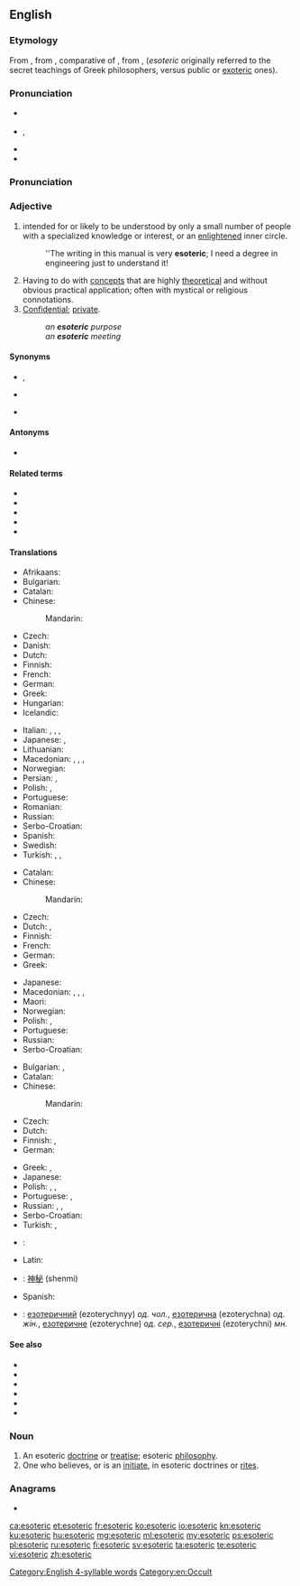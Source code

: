 ==English==
{{was wotd|2009|May|22}}

===Etymology===
From {{etyl|grc|en}} {{m|grc|ἐσωτερικός||belonging to an inner circle}}, from {{m|grc|ἐσωτέρω||further inside}}, comparative of {{m|grc|ἔσω||within}}, from {{m|grc|ἐς}}, {{m|grc|εἰς||into}} (''esoteric'' originally referred to the secret teachings of Greek philosophers, versus public or [[exoteric]] ones).

===Pronunciation===
* {{a|UK}} {{IPA|/ˌɛs.əʊˈtɛɹ.ɪk/|lang=en}}
* {{a|US}} {{IPA|/ˌɛs.əˈtɛɹ.ɪk/|/ˌɛs.oʊˈtɛɹ.ɪk/|lang=en}}, {{enPR|ěsətěr'ĭk|ěsōtěr'ĭk}}
* {{audio|en-us-esoteric.ogg|Audio (US)|lang=en}}
* {{rhymes|ɛrɪk|lang=en}}
===Pronunciation===
{{rfap|lang=en}}
{{rfp|lang=en}}
[[Category:English 4-syllable words]]

===Adjective===
{{en-adj}}

# intended for or likely to be understood by only a small number of people with a specialized knowledge or interest, or an [[enlightened]] inner circle.
#: ''The writing in this manual is very '''esoteric'''; I need a degree in engineering just to understand it!
# Having to do with [[concept]]s that are highly [[theoretical]] and without obvious practical application; often with mystical or religious connotations.
# [[confidential|Confidential]]; [[private]].
#: ''an '''esoteric''' purpose''
#: ''an '''esoteric''' meeting''

====Synonyms====
* {{sense|understood only by a chosen few or an enlightened inner circle}} {{l|en|arcane}}, {{l|en|recondite}}
* {{sense|highly theoretical; not practical}} {{l|en|cerebral}}
* {{sense|confidential; private}} {{l|en|secretive}}

====Antonyms====
* {{l|en|exoteric}}

====Related terms====
* {{l|en|esoterica}}
* {{l|en|esoterically}}
* {{l|en|esotericism}}
* {{l|en|esotericist}}
* {{l|en|esoterism}}

====Translations====
{{trans-top|Understood only by a chosen few or an [[enlightened]] inner circle.}}
* Afrikaans: {{t|af|geheimsinnig}}
* Bulgarian: {{t+|bg|езотеричен|sc=Cyrl}}
* Catalan: {{t|ca|esotèric}}
* Chinese:
*: Mandarin: {{t|cmn|深晦|tr=shēnhuì|sc=Hani}}
* Czech: {{t+|cs|esoterický}}
* Danish: {{t|da|esoterisk}}
* Dutch: {{t+|nl|esoterisch}}
* Finnish: {{t+|fi|esoteerinen}}
* French: {{t+|fr|ésotérique}}
* German: {{t+|de|esoterisch}}
* Greek: {{t+|el|εσωτερικός}}
* Hungarian: {{t|hu|ezoterikus}}
* Icelandic: {{t|is|heimullegur|m}}
{{trans-mid}}
* Italian: {{t+|it|esoterico|m}}, {{t+|it|esoterica|f}}, {{t+|it|esoterici|m-p}}, {{t+|it|esoteriche|f-p}}
* Japanese: {{t|ja|秘儀の|tr=[[ひぎの]], higi no}}, {{t|ja|奥義の|tr=[[おうぎの]], ōgi no}}
* Lithuanian: {{t|lt|ezoterinis|m}}
* Macedonian: {{t|mk|езотеричен|m|tr=ezotéričen}}, {{t|mk|езотерична|f|tr=ezotérična}}, {{t|mk|езотерично|n|tr=ezotérično}}, {{t|mk|езотерични|p|tr=ezotérični}}
* Norwegian: {{t+|no|esoterisk}}
* Persian: {{t|fa|خواص‌فهم|tr=xavâs-fahm|sc=fa-Arab}}, {{t+|fa|غامض|tr=ğâmez|sc=fa-Arab}}
* Polish: {{t+|pl|ezoteryczny|m}}, {{t+|pl|tajemny|m}}
* Portuguese: {{t+|pt|esotérico}}
* Romanian: {{t+|ro|ezoteric}}
* Russian: {{t+|ru|эзотери́ческий}}
* Serbo-Croatian: {{t+|sh|ezotèričan}}
* Spanish: {{t+|es|esotérico|m}}
* Swedish: {{t+|sv|esoterisk}}
* Turkish: {{t+|tr|ezoterik}}, {{t+|tr|içrek}}, {{t+|tr|batıni|alt=bâtınî}} {{qualifier|archaic}}
{{trans-bottom}}

{{trans-top|having to do with concepts that are highly theoretical}}
* Catalan: {{t|ca|esotèric}}
* Chinese:
*: Mandarin: {{t-needed|cmn}}
* Czech: {{t+|cs|akademický}}
* Dutch: {{t+|nl|cerebraal}}, {{t+|nl|esoterisch}}
* Finnish: {{t+|fi|esoteerinen}}
* French: {{t+|fr|cérébral}}
* German: {{t+|de|esoterisch}}
* Greek: {{t+|el|απόκρυφος}}
{{trans-mid}}
* Japanese: {{t+|ja|深遠|tr=[[しんえん]], shin'en}}
* Macedonian: {{t|mk|езотеричен|m|tr=ezotéričen}}, {{t|mk|езотерична|f|tr=ezotérična}}, {{t|mk|езотерично|n|tr=ezotérično}}, {{t|mk|езотерични|p|tr=ezotérični}}
* Maori: {{t|mi|puri}}
* Norwegian: {{t+|no|esoterisk}}
* Polish: {{t+|pl|zawiły|m}}, {{t+|pl|niezrozumiały|m}}
* Portuguese: {{t+|pt|esotérico}}
* Russian: {{t+|ru|эзотери́ческий}}
* Serbo-Croatian: {{t+|sh|ezotèričan}}
{{trans-bottom}}

{{trans-top|confidential; private}}
* Bulgarian: {{t+|bg|таен|sc=Cyrl}}, {{t+|bg|поверителен|sc=Cyrl}}
* Catalan: {{t|ca|esotèric}}
* Chinese:
*: Mandarin: {{t-needed|cmn}}
* Czech: {{t+|cs|tajný}}
* Dutch: {{t+|nl|exclusief}}
* Finnish: {{t|fi|luottamuksellinen}}, {{t+|fi|yksityinen}}
* German: {{t+|de|geheim}}
{{trans-mid}}
* Greek: {{t+|el|εσωτερικός}}, {{t+|el|μυστικός|m}}
* Japanese: {{t|ja|秘密の|tr=[[ひみつの]], himitsu no}}
* Polish: {{t+|pl|ezoteryczny|m}}, {{t+|pl|tajny|m}}, {{t+|pl|skryty|m}}
* Portuguese: {{t|pt|confidencial}}, {{t+|pt|secreto}}
* Russian: {{t+|ru|эзотери́ческий}}, {{t+|ru|та́йный}}, {{t+|ru|скры́тый}}
* Serbo-Croatian: {{t+|sh|ezotèričan}}
* Turkish: {{t+|tr|gizli}}, {{t+|tr|saklı}}
{{trans-bottom}}

{{checktrans-top}}
* {{ttbc|ko}}: {{t-check|ko|비전}}
* Latin: {{t-check|la|esotericus}}
* {{ttbc|cmn}}: [[神秘]] (shenmi)
{{trans-mid}}
* Spanish: {{t-check|es|esotérico|m}}
* {{ttbc|uk}}: [[езотеричний]] (ezoterychnyy) ''од. чол.'', [[езотерична]] (ezoterychna) ''од. жін.'', [[езотеричне]] (ezoterychne) ''од. сер.'', [[езотеричні]] (ezoterychni) ''мн.''
{{trans-bottom}}

====See also====
* {{l|en|exoterism}}
* {{l|en|metaphysical}}
* {{l|en|occult}}
* {{l|en|paranormal}}
* {{l|en|supernatural}}
* {{l|en|theoretical}}

===Noun===
{{en-noun}}

# An esoteric [[doctrine]] or [[treatise]]; esoteric [[philosophy]].
# One who believes, or is an [[initiate]], in esoteric doctrines or [[rite]]s.

===Anagrams===
* {{l|en|coteries}}

[[Category:en:Occult]]

[[ca:esoteric]]
[[et:esoteric]]
[[fr:esoteric]]
[[ko:esoteric]]
[[io:esoteric]]
[[kn:esoteric]]
[[ku:esoteric]]
[[hu:esoteric]]
[[mg:esoteric]]
[[ml:esoteric]]
[[my:esoteric]]
[[ps:esoteric]]
[[pl:esoteric]]
[[ru:esoteric]]
[[fi:esoteric]]
[[sv:esoteric]]
[[ta:esoteric]]
[[te:esoteric]]
[[vi:esoteric]]
[[zh:esoteric]]